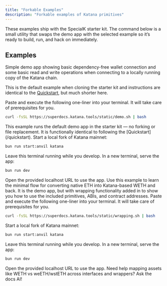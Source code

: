 ```yaml
---
title: "Forkable Examples"
description: "Forkable examples of Katana primitives"
---
```



<Info>
These examples ship with the SpecialK starter kit. The command below is a small utility that swaps the demo app with the selected example so it’s ready to build, run, and hack on immediately.
</Info>

## Examples

<Tabs>

<Tab title="Demo App">
Simple demo app showing basic dependency-free wallet connection and some basic read and write operations when connecting to a locally running copy of the Katana chain.

This is the default example when cloning the starter kit and instructions are identical to the [Quickstart](/quickstart), but much shorter here.

<Steps>
<Step title="Install and set up (one-liner)">
  Paste and execute the following one-liner into your terminal. It will take care of prerequisites for you.

  ```bash
  curl -fsSL https://superdocs.katana.tools/static/demo.sh | bash
  ```

  <Info>
  This example runs the default demo app in the starter kit — no forking or file replacement. It is functionally identical to following the [Quickstart](/quickstart).
  </Info>
</Step>

<Step title="Run local Katana fork (Terminal 1)">
  Start a local fork of Katana mainnet:

  ```bash
  bun run start:anvil katana
  ```

  <Check>
  Leave this terminal running while you develop.
  </Check>
</Step>

<Step title="Serve the app (Terminal 2)">
  In a new terminal, serve the app:

  ```bash
  bun run dev
  ```

  <Check>
  Open the provided localhost URL to use the app.
  </Check>
</Step>
</Steps>
</Tab>
<Tab title="Wrapping">
Use this example to learn the minimal flow for converting native ETH into Katana-based WETH and back. It is the demo app, but with wrapping functionality added in to show you how to use the included primitives, ABIs, and contract addresses.

<Steps>
<Step title="Install and set up (one-liner)">
Paste and execute the following one-liner into your terminal. It will take care of prerequisites for you.


  ```bash
  curl -fsSL https://superdocs.katana.tools/static/wrapping.sh | bash
  ```
</Step>

<Step title="Run local Katana fork (Terminal 1)">
  Start a local fork of Katana mainnet:

  ```bash
  bun run start:anvil katana
  ```

  <Check>
  Leave this terminal running while you develop.
  </Check>
</Step>

<Step title="Serve the app (Terminal 2)">
  In a new terminal, serve the app:

  ```bash
  bun run dev
  ```

  <Check>
  Open the provided localhost URL to use the app.
  </Check>
</Step>
</Steps>
</Tab>

</Tabs>

<Info>
Need help mapping assets like WETH vs weETH/wstETH across interfaces and wrappers? Ask the docs AI!
</Info>

